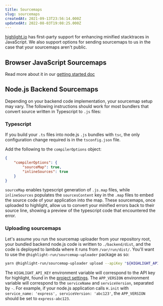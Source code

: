 ```yaml
---
title: Sourcemaps
slug: sourcemaps
createdAt: 2021-09-13T23:56:14.000Z
updatedAt: 2022-08-03T19:08:25.000Z
---
```


[highlight.io](https://highlight.io) has first-party support for enhancing minified stacktraces in JavaScript. We also
support options for sending sourcemaps to us in the case that your sourcemaps aren't public.

## Browser JavaScript Sourcemaps

Read more about it in
our [getting started doc](../../../getting-started/3_client-sdk/7_replay-configuration/sourcemaps.md)

## Node.js Backend Sourcemaps

Depending on your backend code implementation, your sourcemap setup may vary. The following instructions should work for
most bundlers that convert source written in Typescript to `.js` files:

### Typescript

If you build your `.ts` files into node.js `.js` bundles with `tsc`, the only configuration change required is in
the `tsconfig.json` file.

Add the following to the `compilerOptions` object:

```json
{
	"compilerOptions": {
		"sourceMap": true,
		"inlineSources": true
	}
}
```

`sourceMap` enables typescript generation of `.js.map` files, while `inlineSources` populates the `sourcesContent` key
in the `.map` files to embed the source code of your application into the map. These sourcemaps, once uploaded to
highlight, allow us to convert your minified errors back to their source line, showing a preview of the typescript code
that encountered the error.

### Uploading sourcemaps

Let's assume you run the sourcemap uploader from your repository root, your bundled backend node.js code is written
to `./backend/dist`, and the code is deployed to lambda where it runs from `/var/run/dist/`. You'll want to use
the `@highlight-run/sourcemap-uploader` package as so:

```bash
yarn @highlight-run/sourcemap-uploader upload --apiKey "${HIGHLIGHT_API_KEY}" --appVersion "${APP_VERSION}" --path ./backend/dist --basePath /var/run/dist/
```

The `HIGHLIGHT_API_KEY` environment variable will correspond to the API key for highlight, found in
the [project settings](https://app.highlight.io/settings/errors#sourcemaps). The `APP_VERSION` environment variable will
correspond to the `serviceName` and `serviceVersion`, separated by `-`. For example, if your node.js application
calls `H.init` with `service_name: 'express', serviceVersion: 'abc123'`, the `APP_VERSION` should be set
to `express-abc123`.
